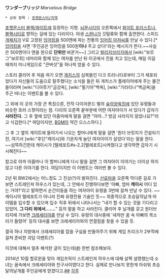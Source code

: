 '''ワンダーブリッジ''' ''Marvelous Bridge''

 * 상위 항목 : [[포켓몬스터/지역]]

[[포켓몬스터 블랙/화이트]]에 등장하는 지명.
[[뇌문시티]]의 오른쪽에서 [[화이트 포리스트]]나, [[블랙시티]]로 향하는 길에 있는 다리이다. 야생 [[스완나]]가 깃털류와 함께 출연한다. 스피드 [[개체치]]가 V로 고정된 [[잉어킹]]을 500엔에 파는 전통의 [[잉어킹 아저씨]]를 만날 수 있다.[* [[잉어킹]]을 사면 '주인공은 잉어킹을 500원'''이나''' 주고 샀다!'라는 메시지가 뜬다.~~사실은 500엔이다 엔을 원으로 '''단위만''' 바꾼거~~] 그리고 [[빌리지브리지]]에서 [wiki:"보르그"보르쥐] 네마리와 함께 있는 여자를 만난 뒤 이곳에서 진을 치고 있는데, 매일 이길 때까지 미니게임으로 "큰버섯"을 하나씩 얻을 수 있다.

스토리 클리어 후 처음 여기 오면 [[게치스]]의 심복들인 다크 트리니티로부터 그가 체포되었다가 자신들의 도움으로 탈주했다는 소식을 들은 뒤 게치스가 플레이어에게 주는 물건들이라며 [wiki:"디아루가"금강옥], [wiki:"펄기아"백옥], [wiki:"기라티나"백금옥]을 주곤 떠나는 이벤트를 볼 수 있다.

그 외에 이 곳의 가장 큰 특징으론, 전작 다이아몬드·펄의 [[숲의양옥집]]에 있던 유령들과 비슷한 호러 스팟이라는 점. 다리의 오른쪽 끝부분에 어떤 여자아이가 서 있다가 갑자기 '''사라진다.''' 그 후 옆에 있던 아줌마에게 말을 걸면 "아아…? 방금 사라지지 않았나요?"라고 식겁한다.[* 여담이지만, [[BGM]]이 약간 으스스하다.]

그 후 그 옆의 게이트에 들어가서 나오는 할머니에게 말을 걸면 '원더 브릿지가 건설되기 전, 여기서 [wiki:"후딘"캐이시]와 기운차게 놀던 여자아이가 살았다'라는 말을 한다.
~~섬뜩하긴한데 캐이시가 [텔레포트#s-2.2|텔레포트]시켜줬다고 생각하면 갑자기 시시해진다~~

참고로 아까 아줌마나 이 할머니에게 다시 말을 걸면 그 여자아이 이야기는 더이상 하지 않고 다른 이야기를 한다. 여담이지만 이 이벤트는 여러번 볼 수 있다.

2년 뒤 BW2에서는 어느정도 그 진상(?)이 밝혀진다. [[산로마을]] 오른쪽 막다른 길로 가보면 스트레인져 하우스가 있는데, 그 안에서 진행하다보면 '아빠, 엄마 '''캐이시''' 어디 있는 거야?'라고 말하면서 순간이동을 하는 여자아이 유령을 3번에 걸쳐 만날 수 있다. ~~캐이시의 텔레포트가 아니라 진짜 유령전용 기술인 듯~~ 최종적으로 초승달의날개 아이템을 입수할 수 있으며 입수 직후 뒤에서 나타나서는 "내가 할 수 있는 것을 기다리고 있었어. '''그 다리 위에서…….'''" 등의 말을 하고 사라진다. 클리어 후 날개를 갖고 원더브리지에 가보면 [[크레세리아]]를 만날 수 있다. 유령의 대사중에 '새까만 꿈 속 아빠의 목소리가 들렸어' 등의 대사를 보면 크레세리아와의 연결점을 찾을 수 있을 듯.

결국 하나 지방에서 크레세리아를 잡을 구실을 만들어주기 위해 게임 프리크가 2부작에 걸쳐 준비한 괴담 이벤트(?)

이것에 대해서 얼추 해석한 글이 있는데([http://blog.naver.com/macs99/80182588787 #]) 한번 참조해보자.

2014년 10월 할로윈을 맞아 게임프릭이 스트레인져 하우스에 대해 살짝 설명했는데 소녀는 꿈속에서 크레세리아와 친구사이였다고 한다. 실제로 만나보지 못한게 아쉬워 초승달의날개를 주인공에게 맏겼다고.[http://www.pokemon.jp/special/kowapoke/horrorspot/horrorspot001 ##]
[[각주]]
